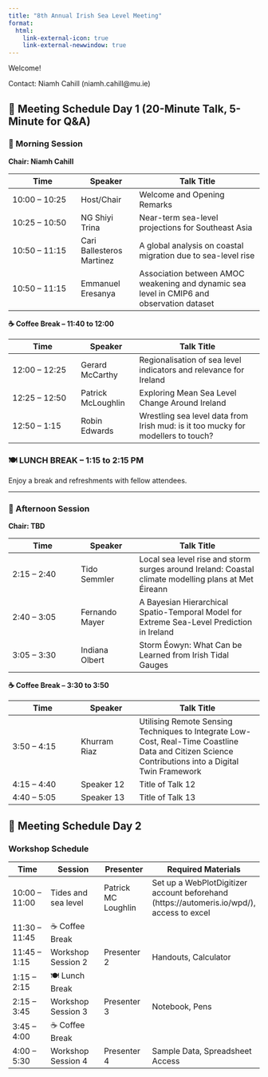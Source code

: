 ```yaml
---
title: "8th Annual Irish Sea Level Meeting"
format:
  html:
    link-external-icon: true
    link-external-newwindow: true
---
```


Welcome!

Contact: Niamh Cahill (niamh.cahill\@mu.ie)

## 📅 Meeting Schedule Day 1 (20-Minute Talk, 5-Minute for Q&A)


### 🔹 Morning Session  
**Chair: Niamh Cahill**

| Time           | Speaker      | Talk Title                  |
|----------------|--------------|-----------------------------|
| 10:00 – 10:25   | Host/Chair   | Welcome and Opening Remarks |
| 10:25 – 10:50   | NG Shiyi Trina    | Near-term sea-level projections for Southeast Asia             |
| 10:50 – 11:15  | Cari Ballesteros Martinez   | A global analysis on coastal migration due to sea-level rise             |
| 10:50 – 11:15  | Emmanuel Eresanya   | Association between AMOC weakening and dynamic sea level in CMIP6 and observation dataset            |

**☕ Coffee Break – 11:40 to 12:00**

| Time           | Speaker      | Talk Title                  |
|----------------|--------------|-----------------------------|
| 12:00 – 12:25  | Gerard McCarthy   | Regionalisation of sea level indicators and relevance for Ireland           |
| 12:25 – 12:50  | Patrick McLoughlin    | Exploring Mean Sea Level Change Around Ireland            |
| 12:50 – 1:15   | Robin Edwards   | Wrestling sea level data from Irish mud: is it too mucky for modellers to touch?            |



### 🍽️ **LUNCH BREAK – 1:15 to 2:15 PM**  
Enjoy a break and refreshments with fellow attendees.

---

### 🔹 Afternoon Session  
**Chair: TBD**

| Time           | Speaker      | Talk Title                  |
|----------------|--------------|-----------------------------|
| 2:15 – 2:40    |Tido Semmler  | Local sea level rise and storm surges around Ireland: Coastal climate modelling plans at Met Éireann           |
| 2:40 – 3:05    | Fernando Mayer   | A Bayesian Hierarchical Spatio-Temporal Model for Extreme Sea-Level Prediction in Ireland       |
| 3:05 – 3:30    | Indiana Olbert  | Storm Éowyn: What Can be Learned from Irish Tidal Gauges           |

**☕ Coffee Break – 3:30 to 3:50**

| Time           | Speaker      | Talk Title                  |
|----------------|--------------|-----------------------------|
| 3:50 – 4:15    | Khurram Riaz  | Utilising Remote Sensing Techniques to Integrate Low-Cost, Real-Time Coastline Data and Citizen Science Contributions into a Digital Twin Framework           |
| 4:15 – 4:40    | Speaker 12   | Title of Talk 12            |
| 4:40 – 5:05    | Speaker 13   | Title of Talk 13            |


## 📅 Meeting Schedule Day 2

### Workshop Schedule

| Time            | Session              | Presenter         | Required Materials              |
|-----------------|-----------------------|-------------------|----------------------------------|
| 10:00 – 11:00   | Tides and sea level     | Patrick MC Loughlin      | Set up a WebPlotDigitizer account beforehand (https://automeris.io/wpd/), access to excel |
| 11:30 – 11:45   | ☕ Coffee Break         |                   |                                  |
| 11:45 – 1:15    | Workshop Session 2    | Presenter 2       | Handouts, Calculator            |
| 1:15 – 2:15     | 🍽️ Lunch Break         |                   |                                  |
| 2:15 – 3:45     | Workshop Session 3    | Presenter 3       | Notebook, Pens                  |
| 3:45 – 4:00     | ☕ Coffee Break         |                   |                                  |
| 4:00 – 5:30     | Workshop Session 4    | Presenter 4       | Sample Data, Spreadsheet Access |



<!-- ## Schedule -->

<!-- [Day 1](https://ncahill89.github.io/SeaLevelMeeting/MeetingSchedule.html) -->


<!-- [Day 2](https://ncahill89.github.io/SeaLevelMeeting/MeetingSchedule_Day2.html) -->
